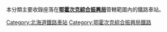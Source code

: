本分類主要收錄座落在'''[[鄂霍次克綜合振興局|鄂霍次克綜合振興局]]'''管轄範圍內的鐵路車站。

[[Category:北海道鐵路車站|Category:北海道鐵路車站]]
[[Category:鄂霍次克綜合振興局鐵路|Category:鄂霍次克綜合振興局鐵路]]